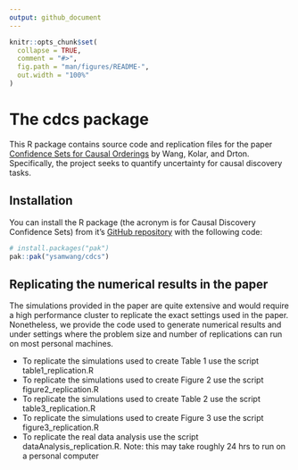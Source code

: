 ```yaml
---
output: github_document
---
```


<!-- README.md is generated from README.Rmd. Please edit that file -->

```r
knitr::opts_chunk$set(
  collapse = TRUE,
  comment = "#>",
  fig.path = "man/figures/README-",
  out.width = "100%"
)
```

# The cdcs package

<!-- badges: start -->
<!-- badges: end -->

This R package contains source code and replication files for the paper [Confidence Sets for Causal Orderings](https://arxiv.org/abs/2305.14506) by Wang, Kolar, and Drton. Specifically, the project seeks to quantify uncertainty for causal discovery tasks. 


## Installation

You can install the R package \texttt{cdcs} (the acronym is for Causal Discovery Confidence Sets) from it's [GitHub repository](https://github.com/ysamwang/cdcs) with the following code:

``` r
# install.packages("pak")
pak::pak("ysamwang/cdcs")
```

## Replicating the numerical results in the paper
The simulations provided in the paper are quite extensive and would require a high performance cluster to replicate the exact settings used in the paper. Nonetheless, we provide the code used to generate numerical results and under settings where the problem size and number of replications can run on most personal machines.

* To replicate the simulations used to create Table 1 use the script table1_replication.R
* To replicate the simulations used to create Figure 2 use the script figure2_replication.R
* To replicate the simulations used to create Table 2 use the script table3_replication.R
* To replicate the simulations used to create Figure 3 use the script figure3_replication.R
* To replicate the real data analysis use the script dataAnalysis_replication.R. Note: this may take roughly 24 hrs to run on a personal computer 


